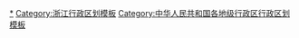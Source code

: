 {{Navbox
|listclass = hlist
|name = 衢州市行政区划
|title = [[衢州市]]行政区划
|above = 省级行政区：[[浙江省]]　　政府驻地：[[柯城区]]
|image = [[File:Administrative Division Quzhou.png|150px]]
|state = {{{state<includeonly>|collapsed</includeonly>}}}

|group1style = background: #ececec; text-align: center;
|group1 = [[县级行政区]]
|liststyle = background: #ececec; text-align: center;
|list1 = 6[[县级行政区]]（2[[市辖区]]、1[[县级市]]、3[[县]]）；100[[乡级行政区]]（18[[街道办事处]]、43[[行政建制镇|镇]]、38[[乡 (中华人民共和国)|乡]]、1[[民族乡]]）

|group2 = [[市辖区]]
|groupstyle = text-align: center;
|list2 = {{Navbox|child

|group1 = [[柯城区]]
|list1 =  {{Navbox|child
|group1 = 6街道
|list1 =
* [[府山街道 (衢州市)|府山街道]]
* [[荷花街道 (衢州市)|荷花街道]]
* [[双港街道]]
* [[信安街道]]
* [[花园街道 (衢州市)|花园街道]]
* [[衢化街道]]
|group2 = 2镇
|list2 =
* [[石梁镇 (衢州市)|石梁镇]]
* [[航埠镇 (衢州市)|航埠镇]]
|group3 = 8乡
|list3 =
* [[姜家山乡]]
* [[万田乡 (衢州市)|万田乡]]
* [[石室乡]]
* [[黄家乡 (衢州市)|黄家乡]]
* [[七里乡 (衢州市)|七里乡]]
* [[九华乡 (衢州市)|九华乡]]
* [[沟溪乡]]
* [[华墅乡]]
|group4 = 衢州开发区
|group4style = background: #ececec
|list4 = {{Navbox|child
|group1 = 1街道
|groupstyle = background: #ececec
|list1 =
* [[新新街道]]
}}
|group5 = 衢州西区
|group5style = background: #ececec
|list5 = {{Navbox|child
|group1 = 1街道
|groupstyle = background: #ececec
|list1 =
* [[白云街道 (衢州市)|白云街道]]
}}
}}

|group2 = [[衢江区]]
|list2 =  {{Navbox|child
|group1 = 2街道
|list1 =
* [[樟潭街道]]
* [[浮石街道]]
|group2 = 10镇
|list2 =
* [[上方镇]]
* [[峡川镇]]
* [[杜泽镇]]
* [[莲花镇 (衢州市)|莲花镇]]
* [[高家镇 (衢州市)|高家镇]]
* [[全旺镇]]
* [[大洲镇 (衢州市)|大洲镇]]
* [[后溪镇 (衢州市)|后溪镇]]
* [[廿里镇]]
* [[湖南镇 (衢州市)|湖南镇]]
|group3 = 8乡
|list3 =
* [[灰坪乡]]
* [[太真乡]]
* [[双桥乡 (衢州市)|双桥乡]]
* [[周家乡 (衢州市)|周家乡]]
* [[云溪乡 (衢州市)|云溪乡]]
* [[黄坛口乡]]
* [[举村乡]]
* [[岭洋乡]]
}}
}}

|group3 = [[县级市]]
|list3 = {{Navbox|child

|group1 = [[江山市]]
|list1 =  {{Navbox|child
|group1 = 3街道
|list1 =
* [[双塔街道 (江山市)|双塔街道]]
* [[虎山街道 (江山市)|虎山街道]]
* [[清湖街道]]
|group2 = 11镇
|list2 =
* [[上余镇]]
* [[贺村镇]]
* [[坛石镇]]
* [[大桥镇 (江山市)|大桥镇]]
* [[四都镇 (江山市)|四都镇]]
* [[新塘边镇]]
* [[凤林镇 (江山市)|凤林镇]]
* [[峡口镇 (江山市)|峡口镇]]
* [[廿八都镇]]
* [[长台镇]]
* [[石门镇 (江山市)|石门镇]]
|group3 = 5乡
|list3 =
* [[大陈乡]]
* [[碗窑乡]]
* [[保安乡 (江山市)|保安乡]]
* [[张村乡 (江山市)|张村乡]]
* [[塘源口乡]]
}}
}}

|group4 = [[县]]
|list4 = {{Navbox|child

|group1 = [[常山县]]
|list1 =  {{Navbox|child
|group1 = 3街道
|list1 =
* [[天马街道 (常山县)|天马街道]]
* [[紫港街道]]
* [[金川街道 (常山县)|金川街道]]
|group2 = 6镇
|list2 =
* [[辉埠镇]]
* [[芳村镇]]
* [[球川镇]]
* [[白石镇 (常山县)|白石镇]]
* [[招贤镇 (常山县)|招贤镇]]
* [[青石镇 (常山县)|青石镇]]
|group3 = 5乡
|list3 =
* [[何家乡]]
* [[新昌乡]]
* [[同弓乡]]
* [[大桥头乡]]
* [[东案乡]]
}}

|group2 = [[开化县]]
|list2 =  {{Navbox|child
|group1 = 8镇
|list1 =
* [[村头镇]]
* [[桐村镇]]
* [[杨林镇 (开化县)|杨林镇]]
* [[苏庄镇]]
* [[齐溪镇]]
* [[华埠镇]]
* [[马金镇]]
* [[池淮镇]]
|group2 = 6乡
|list2 =
* [[林山乡 (开化县)|林山乡]]
* [[音坑乡]]
* [[中村乡 (开化县)|中村乡]]
* [[长虹乡]]
* [[何田乡]]
* [[大溪边乡]]
}}

|group3 = [[龙游县]]
|list3 =  {{Navbox|child
|group1 = 2街道
|list1 =
* [[东华街道 (龙游县)|东华街道]]
* [[龙洲街道]]
|group2 = 6镇
|list2 =
* [[湖镇镇 (龙游县)|湖镇镇]]
* [[小南海镇 (龙游县)|小南海镇]]
* [[溪口镇 (龙游县)|溪口镇]]
* [[横山镇 (龙游县)|横山镇]]
* [[塔石镇]]
* [[詹家镇]]
|group3 = 6乡
|list3 =
* [[罗家乡]]
* [[庙下乡 (龙游县)|庙下乡]]
* [[模环乡]]
* [[石佛乡 (龙游县)|石佛乡]]
* [[社阳乡]]
* [[大街乡 (龙游县)|大街乡]]
|group4 = 1民族乡
|list4 =
* [[沐尘畲族乡]]
}}
}}
}}
<noinclude>
[[Category:衢州行政区划|*]]
[[Category:浙江行政区划模板]]
[[Category:中华人民共和国各地级行政区行政区划模板]]
</noinclude>